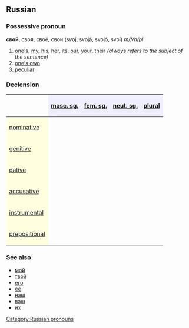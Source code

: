 ==Russian==
[[Category:Russian pronouns]]
===Possessive pronoun===
'''свой''', своя, своё, свои (svoj, svojá, svojó, svoí) ''m/f/n/pl''

# [[one's]], [[my]], [[his]], [[her]], [[its]], [[our]], [[your]], [[their]] ''(always refers to the subject of the sentence)''
# [[one's own]]
# [[peculiar]]

===Declension===
{| border="1" cellpadding="4" cellspacing="0"
!
! style="background-color: #EFEFFF" align="center"|[[masculine|masc. sg.]]
! style="background-color: #EFEFFF" align="center"|[[feminine|fem. sg.]]
! style="background-color: #EFEFFF" align="center"|[[neuter|neut. sg.]]
! style="background-color: #EFEFFF" align="center"|[[plural]]
|-
! style="background-color: #FFFFE0" align="left"|[[nominative case|nominative]]
| align="center"|{{Unicode|свой}}
| align="center"|{{Unicode|своя́}}
| align="center"|{{Unicode|своё}}
| align="center"|{{Unicode|свои́}}
|-
! style="background-color: #FFFFE0" align="left"|[[genitive case|genitive]]
| align="center"|{{Unicode|своего́}}
| align="center"|{{Unicode|свое́й}}
| align="center"|{{Unicode|своего́}}
| align="center"|{{Unicode|свои́х}}
|-
! style="background-color: #FFFFE0" align="left"|[[dative case|dative]]
| align="center"|{{Unicode|своему́}}
| align="center"|{{Unicode|свое́й}}
| align="center"|{{Unicode|своему́}}
| align="center"|{{Unicode|свои́м}}
|-
! style="background-color: #FFFFE0" align="left"|[[accusative case|accusative]]
| align="center"|{{Unicode|свой, своего́}}
| align="center"|{{Unicode|свою́}}
| align="center"|{{Unicode|своё}}
| align="center"|{{Unicode|свои́, свои́х}}
|-
! style="background-color: #FFFFE0" align="left"|[[instrumental case|instrumental]]
| align="center"|{{Unicode|свои́м}}
| align="center"|{{Unicode|свое́ю, свое́й}}
| align="center"|{{Unicode|свои́м}}
| align="center"|{{Unicode|свои́ми}}
|-
! style="background-color: #FFFFE0" align="left"|[[prepositional case|prepositional]]
| align="center"|{{Unicode|о своём}}
| align="center"|{{Unicode|о свое́й}}
| align="center"|{{Unicode|о своём}}
| align="center"|{{Unicode|о свои́х}}
|}

===See also===
*[[мой]]
*[[твой]]
*[[его]]
*[[её]]
*[[наш]]
*[[ваш]]
*[[их]]